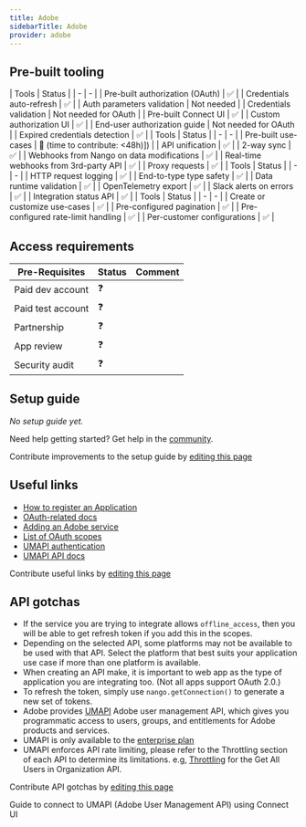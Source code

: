 ```yaml
---
title: Adobe
sidebarTitle: Adobe
provider: adobe
---
```




<Overview />

## Pre-built tooling

<AccordionGroup>
<Accordion title="✅ Authorization">
| Tools | Status |
| - | - |
| Pre-built authorization (OAuth) | ✅ |
| Credentials auto-refresh | ✅ |
| Auth parameters validation | Not needed |
| Credentials validation | Not needed for OAuth |
| Pre-built Connect UI | ✅ |
| Custom authorization UI | ✅ |
| End-user authorization guide | Not needed for OAuth |
| Expired credentials detection | ✅ |
</Accordion>
<Accordion title="✅ Read & write data">
| Tools | Status |
| - | - |
| Pre-built use-cases | 🚫 (time to contribute: &lt;48h)]) |
| API unification | ✅ |
| 2-way sync | ✅ |
| Webhooks from Nango on data modifications | ✅ |
| Real-time webhooks from 3rd-party API | ✅ |
| Proxy requests | ✅ |
</Accordion>
<Accordion title="✅ Observability & data quality">
| Tools | Status |
| - | - |
| HTTP request logging | ✅ |
| End-to-type type safety | ✅ |
| Data runtime validation | ✅ |
| OpenTelemetry export | ✅ |
| Slack alerts on errors | ✅ |
| Integration status API | ✅ |
</Accordion>
<Accordion title="✅ Customization">
| Tools | Status |
| - | - |
| Create or customize use-cases | ✅ |
| Pre-configured pagination | ✅ |
| Pre-configured rate-limit handling | ✅ |
| Per-customer configurations | ✅ |
</Accordion>
</AccordionGroup>

<PreBuiltUseCases />

## Access requirements
| Pre-Requisites | Status | Comment|
| - | - | - |
| Paid dev account | ❓ |  |
| Paid test account | ❓ |  |
| Partnership | ❓ | |
| App review | ❓ |  |
| Security audit | ❓ | |


## Setup guide

_No setup guide yet._

<Tip>Need help getting started? Get help in the [community](https://nango.dev/slack).</Tip>

<Note>Contribute improvements to the setup guide by [editing this page](https://github.com/nangohq/nango/tree/master/docs-v2/integrations/all/adobe.mdx)</Note>


## Useful links

-   [How to register an Application](https://developer.adobe.com/developer-console/docs/guides/getting-started)
-   [OAuth-related docs](https://developer.adobe.com/developer-console/docs/guides/authentication/UserAuthentication/implementation/#oauth-20-scopes)
-   [Adding an Adobe service](https://developer.adobe.com/developer-console/docs/guides/services/services-add-api-oauth-user-authentication/)
-   [List of OAuth scopes](https://developer.adobe.com/developer-console/docs/guides/authentication/UserAuthentication/implementation/#oauth-20-scopes)
-   [UMAPI authentication](https://adobe-apiplatform.github.io/umapi-documentation/en/UM_Authentication.html)
-   [UMAPI API docs](https://adobe-apiplatform.github.io/umapi-documentation/en/RefOverview.html)

<Note>Contribute useful links by [editing this page](https://github.com/nangohq/nango/tree/master/docs-v2/integrations/all/adobe.mdx)</Note>

## API gotchas

-   If the service you are trying to integrate allows `offline_access`, then you will be able to get refresh token if you add this in the scopes.
-   Depending on the selected API, some platforms may not be available to be used with that API. Select the platform that best suits your application use case if more than one platform is available.
-   When creating an API make, it is important to web app as the type of application you are integrating too. (Not all apps support OAuth 2.0.)
-   To refresh the token, simply use `nango.getConnection()` to generate a new set of tokens.
-   Adobe provides [UMAPI](https://developer.adobe.com/UMAPI/) Adobe user management API, which gives you programmatic access to users, groups, and entitlements for Adobe products and services.
-   UMAPI is only available to the [enterprise plan](https://community.adobe.com/t5/enterprise-teams-discussions/is-the-user-management-api-available-only-for-enterprise-customers/td-p/12159610)
-   UMAPI enforces API rate limiting, please refer to the Throttling section of each API to determine its limitations. e.g, [Throttling](https://adobe-apiplatform.github.io/umapi-documentation/en/api/getUsersREST.html#getUsersRESTThrottle) for the Get All Users in Organization API.

<Note>Contribute API gotchas by [editing this page](https://github.com/nangohq/nango/tree/master/docs-v2/integrations/all/adobe.mdx)</Note>

<Card title="Connect to UMAPI (Adobe User Management API)" icon="link" href="/integrations/all/adobe-umapi/connect" horizontal>
  Guide to connect to UMAPI (Adobe User Management API) using Connect UI
</Card>
